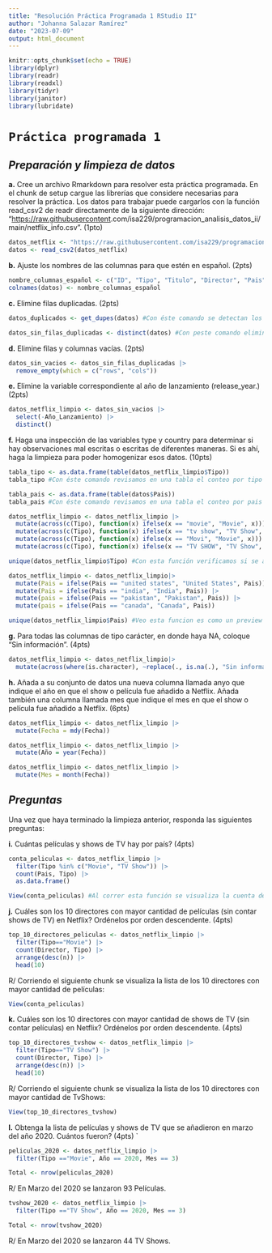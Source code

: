 ```yaml
---
title: "Resolución Práctica Programada 1 RStudio II"
author: "Johanna Salazar Ramírez"
date: "2023-07-09"
output: html_document
---
```


```r
knitr::opts_chunk$set(echo = TRUE)
library(dplyr)
library(readr)
library(readxl)
library(tidyr)
library(janitor) 
library(lubridate) 
```

# `Práctica programada 1`

## *Preparación y limpieza de datos*

**a.** Cree un archivo Rmarkdown para resolver esta práctica programada. En el chunk de setup cargue las librerías que considere necesarias para resolver la práctica. Los datos para trabajar puede cargarlos con la función read_csv2 de readr directamente de la siguiente dirección: "<https://raw.githubusercontent>.com/isa229/programacion_analisis_datos_ii/main/netflix_info.csv". (1pto)

```r
datos_netflix <- "https://raw.githubusercontent.com/isa229/programacion_analisis_datos_ii/main/netflix_info.csv"
datos <- read_csv2(datos_netflix)
```

**b.** Ajuste los nombres de las columnas para que estén en español. (2pts)

```r
nombre_columnas_español <- c("ID", "Tipo", "Titulo", "Director", "Pais", "Fecha", "Año_Lanzamiento", "Calificacion", "Duracion", "Categoria")
colnames(datos) <- nombre_columnas_español
```

**c.** Elimine filas duplicadas. (2pts)

```r
datos_duplicados <- get_dupes(datos) #Con éste comando se detectan los datos duplicados
```

```r
datos_sin_filas_duplicadas <- distinct(datos) #Con peste comando eliminamos los datos duplicados de la datos
```

**d.** Elimine filas y columnas vacías. (2pts)

```r
datos_sin_vacios <- datos_sin_filas_duplicadas |> 
  remove_empty(which = c("rows", "cols"))
```

**e.** Elimine la variable correspondiente al año de lanzamiento (release_year.) (2pts)

```r
datos_netflix_limpio <- datos_sin_vacios |> 
  select(-Año_Lanzamiento) |> 
  distinct()
```

**f.** Haga una inspección de las variables type y country para determinar si hay observaciones mal escritas o escritas de diferentes maneras. Si es ahí, haga la limpieza para poder homogenizar esos datos. (10pts)

```r
tabla_tipo <- as.data.frame(table(datos_netflix_limpio$Tipo))
tabla_tipo #Con éste comando revisamos en una tabla el conteo por tipo y se crea el dataframe.
```

```r
tabla_pais <- as.data.frame(table(datos$Pais))
tabla_pais #Con éste comando revisamos en una tabla el conteo por pais y se crea el dataframe.
```

```r
datos_netflix_limpio <- datos_netflix_limpio |>
  mutate(across(c(Tipo), function(x) ifelse(x == "movie", "Movie", x))) |>
  mutate(across(c(Tipo), function(x) ifelse(x == "tv show", "TV Show", x))) |>
  mutate(across(c(Tipo), function(x) ifelse(x == "Movi", "Movie", x))) |> 
  mutate(across(c(Tipo), function(x) ifelse(x == "TV SHOW", "TV Show", x)))
```

```r
unique(datos_netflix_limpio$Tipo) #Con esta función verificamos si se aplicaron los cambios en las variables.
```

```r
datos_netflix_limpio <- datos_netflix_limpio|>
  mutate(Pais = ifelse(Pais == "united states", "United States", Pais)) |> 
  mutate(Pais = ifelse(Pais == "india", "India", Pais)) |> 
  mutate(pais = ifelse(Pais == "pakistan", "Pakistan", Pais)) |> 
  mutate(pais = ifelse(Pais == "canada", "Canada", Pais))
```

```r
unique(datos_netflix_limpio$Pais) #Veo esta funcion es como un preview de los datos en las variables
```

**g.** Para todas las columnas de tipo carácter, en donde haya NA, coloque "Sin información". (4pts)

```r
datos_netflix_limpio <- datos_netflix_limpio|> 
  mutate(across(where(is.character), ~replace(., is.na(.), "Sin información")))
```

**h.** Añada a su conjunto de datos una nueva columna llamada anyo que indique el año en que el show o película fue añadido a Netflix. Añada también una columna llamada mes que indique el mes en que el show o película fue añadido a Netflix. (6pts)

```r
datos_netflix_limpio <- datos_netflix_limpio |> 
  mutate(Fecha = mdy(Fecha))

datos_netflix_limpio <- datos_netflix_limpio |>                              
  mutate(Año = year(Fecha))

datos_netflix_limpio <- datos_netflix_limpio |>                              
  mutate(Mes = month(Fecha))
```

## *Preguntas*

Una vez que haya terminado la limpieza anterior, responda las siguientes preguntas:

**i.** Cuántas películas y shows de TV hay por país? (4pts)

```r
conta_peliculas <- datos_netflix_limpio |> 
  filter(Tipo %in% c("Movie", "TV Show")) |> 
  count(Pais, Tipo) |> 
  as.data.frame()
```

```r
View(conta_peliculas) #Al correr esta función se visualiza la cuenta de peliculas y TV Shows por país.
```

**j.** Cuáles son los 10 directores con mayor cantidad de películas (sin contar shows de TV) en Netflix? Ordénelos por orden descendente. (4pts)

```r
top_10_directores_peliculas <- datos_netflix_limpio |>
  filter(Tipo=="Movie") |>
  count(Director, Tipo) |>
  arrange(desc(n)) |> 
  head(10)
```

R/ Corriendo el siguiente chunk se visualiza la lista de los 10 directores con mayor cantidad de películas:

```r
View(conta_peliculas) 
```

**k.** Cuáles son los 10 directores con mayor cantidad de shows de TV (sin contar películas) en Netflix? Ordénelos por orden descendente. (4pts)

```r
top_10_directores_tvshow <- datos_netflix_limpio |>
  filter(Tipo=="TV Show") |>
  count(Director, Tipo) |>
  arrange(desc(n)) |> 
  head(10)
```

R/ Corriendo el siguiente chunk se visualiza la lista de los 10 directores con mayor cantidad de TvShows:

```r
View(top_10_directores_tvshow) 
```

**l.** Obtenga la lista de películas y shows de TV que se añadieron en marzo del año 2020. Cuántos fueron? (4pts) \`

```r
peliculas_2020 <- datos_netflix_limpio |>
  filter(Tipo =="Movie", Año == 2020, Mes == 3)

Total <- nrow(peliculas_2020)
```

R/ En Marzo del 2020 se lanzaron 93 Películas.

```r
tvshow_2020 <- datos_netflix_limpio |>
  filter(Tipo =="TV Show", Año == 2020, Mes == 3)

Total <- nrow(tvshow_2020)
```

R/ En Marzo del 2020 se lanzaron 44 TV Shows.

